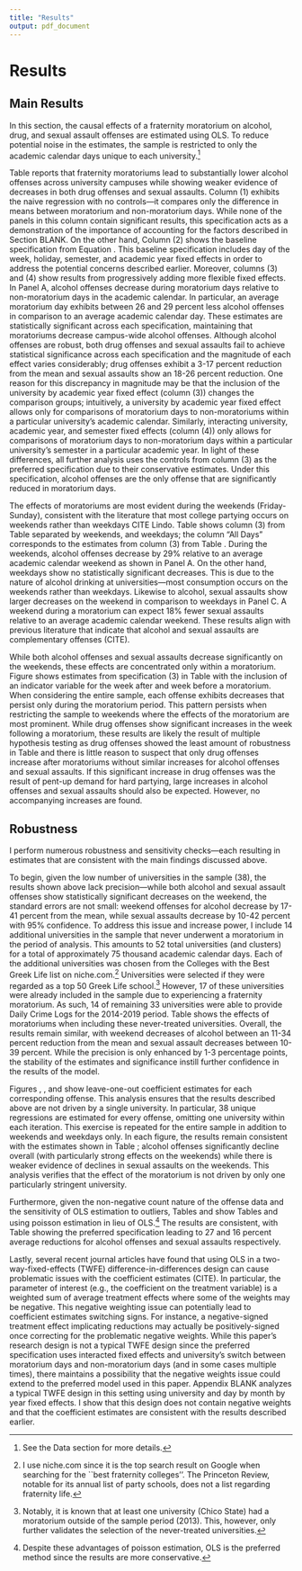 ```yaml
---
title: "Results"
output: pdf_document
---
```


# Results

## Main Results

In this section, the causal effects of a fraternity moratorium on alcohol, drug, and sexual assault offenses are estimated using OLS. To reduce potential noise in the estimates, the sample is restricted to only the academic calendar days unique to each university.^[See the Data section for more details.]

Table \ref{main_results} reports that fraternity moratoriums lead to substantially lower alcohol offenses across university campuses while showing weaker evidence of decreases in both drug offenses and sexual assaults. Column (1) exhibits the naive regression with no controls—it compares only the difference in means between moratorium and non-moratorium days. While none of the panels in this column contain significant results, this specification acts as a demonstration of the importance of accounting for the factors described in Section BLANK. On the other hand, Column (2) shows the baseline specification from Equation \ref{main_model}. This baseline specification includes day of the week, holiday, semester, and academic year fixed effects in order to address the potential concerns described earlier. Moreover, columns (3) and (4) show results from progressively adding more flexible fixed effects. In Panel A, alcohol offenses decrease during moratorium days relative to non-moratorium days in the academic calendar. In particular, an average moratorium day exhibits between 26 and 29 percent less alcohol offenses in comparison to an average academic calendar day. These estimates are statistically significant across each specification, maintaining that moratoriums decrease campus-wide alcohol offenses. Although alcohol offenses are robust, both drug offenses and sexual assaults fail to achieve statistical significance across each specification and the magnitude of each effect varies considerably; drug offenses exhibit a 3-17 percent reduction from the mean and sexual assaults show an 18-26 percent reduction. One reason for this discrepancy in magnitude may be that the inclusion of the university by academic year fixed effect (column (3)) changes the comparison groups; intuitively, a university by academic year fixed effect allows only for comparisons of moratorium days to non-moratoriums within a particular university's academic calendar. Similarly, interacting university, academic year, and semester fixed effects (column (4)) only allows for comparisons of moratorium days to non-moratorium days within a particular university's semester in a particular academic year. In light of these differences, all further analysis uses the controls from column (3) as the preferred specification due to their conservative estimates. Under this specification, alcohol offenses are the only offense that are significantly reduced in moratorium days.

The effects of moratoriums are most evident during the weekends (Friday-Sunday), consistent with the literature that most college partying occurs on weekends rather than weekdays CITE Lindo. Table \ref{weekend_table} shows column (3) from Table \ref{main_table} separated by weekends, and weekdays; the column "All Days" corresponds to the estimates from column (3) from Table \ref{main_table}. During the weekends, alcohol offenses decrease by 29% relative to an average academic calendar weekend as shown in Panel A. On the other hand, weekdays show no statistically significant decreases. This is due to the nature of alcohol drinking at universities—most consumption occurs on the weekends rather than weekdays. Likewise to alcohol, sexual assaults show larger decreases on the weekend in comparison to weekdays in Panel C. A weekend during a moratorium can expect 18% fewer sexual assaults relative to an average academic calendar weekend. These results align with previous literature that indicate that alcohol and sexual assaults are complementary offenses (CITE).

While both alcohol offenses and sexual assaults decrease significantly on the weekends, these effects are concentrated only within a moratorium. Figure \ref{} shows estimates from specification (3) in Table \ref{main_table} with the inclusion of an indicator variable for the week after and week before a moratorium. When considering the entire sample, each offense exhibits decreases that persist only during the moratorium period. This pattern persists when restricting the sample to weekends where the effects of the moratorium are most prominent. While drug offenses show significant increases in the week following a moratorium, these results are likely the result of multiple hypothesis testing as drug offenses showed the least amount of robustness in Table \ref{main_table} and there is little reason to suspect that only drug offenses increase after moratoriums without similar increases for alcohol offenses and sexual assaults. If this significant increase in drug offenses was the result of pent-up demand for hard partying, large increases in alcohol offenses and sexual assaults should also be expected. However, no accompanying increases are found.

## Robustness

I perform numerous robustness and sensitivity checks—each resulting in estimates that are consistent with the main findings discussed above.

To begin, given the low number of universities in the sample (38), the results shown above lack precision—while both alcohol and sexual assault offenses show statistically significant decreases on the weekend, the standard errors are not small: weekend offenses for alcohol decrease by 17-41 percent from the mean, while sexual assaults decrease by 10-42 percent with 95% confidence. To address this issue and increase power, I include 14 additional universities in the sample that never underwent a moratorium in the period of analysis. This amounts to 52 total universities (and clusters) for a total of approximately 75 thousand academic calendar days. Each of the additional universities was chosen from the Colleges with the Best Greek Life list on niche.com.^[I use niche.com since it is the top search result on Google when searching for the ``best fraternity colleges''. The Princeton Review, notable for its annual list of party schools, does not a list regarding fraternity life.] Universities were selected if they were regarded as a top 50 Greek Life school.^[Notably, it is known that at least one university (Chico State) had a moratorium outside of the sample period (2013). This, however, only further validates the selection of the never-treated universities.] However, 17 of these universities were already included in the sample due to experiencing a fraternity moratorium. As such, 14 of remaining 33 universities were able to provide Daily Crime Logs for the 2014-2019 period. Table \ref{} shows the effects of moratoriums when including these never-treated universities. Overall, the results remain similar, with weekend decreases of alcohol between an 11-34 percent reduction from the mean and sexual assault decreases between 10-39 percent. While the precision is only enhanced by 1-3 percentage points, the stability of the estimates and significance instill further confidence in the results of the model.

Figures \ref{loo_alc_ols}, \ref{loos_drug_ols}, and \ref{loo_sex_ols} show leave-one-out coefficient estimates for each corresponding offense. This analysis ensures that the results described above are not driven by a single university. In particular, 38 unique regressions are estimated for every offense, omitting one university within each iteration. This exercise is repeated for the entire sample in addition to weekends and weekdays only. In each figure, the results remain consistent with the estimates shown in Table \ref{weekend_table}; alcohol offenses significantly decline overall (with particularly strong effects on the weekends) while there is weaker evidence of declines in sexual assaults on the weekends. This analysis verifies that the effect of the moratorium is not driven by only one particularly stringent university.

Furthermore, given the non-negative count nature of the offense data and the sensitivity of OLS estimation to outliers,  Tables \ref{main_table_p} and \ref{weekend_table_p} show Tables \ref{main_table} and \ref{weekend_table} using poisson estimation in lieu of OLS.^[Despite these advantages of poisson estimation, OLS is the preferred method since the results are more conservative.] The results are consistent, with Table \ref{weekend_table_p} showing the preferred specification leading to 27 and 16 percent average reductions for alcohol offenses and sexual assaults respectively. 

Lastly, several recent journal articles have found that using OLS in a two-way-fixed-effects (TWFE) difference-in-differences design can cause problematic issues with the coefficient estimates (CITE). In particular, the parameter of interest (e.g., the coefficient on the treatment variable) is a weighted sum of average treatment effects where some of the weights may be negative. This negative weighting issue can potentially lead to coefficient estimates switching signs. For instance, a negative-signed treatment effect implicating reductions may actually be positively-signed once correcting for the problematic negative weights. While this paper's research design is not a typical TWFE design since the preferred specification uses interacted fixed effects and university's switch between moratorium days and non-moratorium days (and in some cases multiple times), there maintains a possibility that the negative weights issue could extend to the preferred model used in this paper. Appendix BLANK analyzes a typical TWFE design in this setting using university and day by month by year fixed effects. I show that this design does not contain negative weights and that the coefficient estimates are consistent with the results described earlier. 



